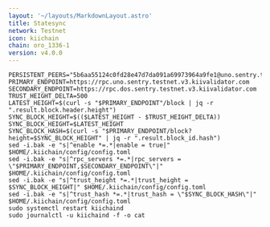 ```yaml
---
layout: '~/layouts/MarkdownLayout.astro'
title: Statesync
network: Testnet
icon: kiichain
chain: oro_1336-1
version: v4.0.0
---
```


```
PERSISTENT_PEERS="5b6aa55124c0fd28e47d7da091a69973964a9fe1@uno.sentry.testnet.v3.kiivalidator.com:26656,5e6b283c8879e8d1b0866bda20949f9886aff967@dos.sentry.testnet.v3.kiivalidator.com:26656"
PRIMARY_ENDPOINT=https://rpc.uno.sentry.testnet.v3.kiivalidator.com
SECONDARY_ENDPOINT=https://rpc.dos.sentry.testnet.v3.kiivalidator.com
TRUST_HEIGHT_DELTA=500
LATEST_HEIGHT=$(curl -s "$PRIMARY_ENDPOINT"/block | jq -r ".result.block.header.height")
SYNC_BLOCK_HEIGHT=$(($LATEST_HEIGHT - $TRUST_HEIGHT_DELTA))
SYNC_BLOCK_HEIGHT=$LATEST_HEIGHT
SYNC_BLOCK_HASH=$(curl -s "$PRIMARY_ENDPOINT/block?height=$SYNC_BLOCK_HEIGHT" | jq -r ".result.block_id.hash")
sed -i.bak -e "s|^enable *=.*|enable = true|" $HOME/.kiichain/config/config.toml
sed -i.bak -e "s|^rpc_servers *=.*|rpc_servers = \"$PRIMARY_ENDPOINT,$SECONDARY_ENDPOINT\"|" $HOME/.kiichain/config/config.toml
sed -i.bak -e "s|^trust_height *=.*|trust_height = $SYNC_BLOCK_HEIGHT|" $HOME/.kiichain/config/config.toml
sed -i.bak -e "s|^trust_hash *=.*|trust_hash = \"$SYNC_BLOCK_HASH\"|" $HOME/.kiichain/config/config.toml
sudo systemctl restart kiichaind
sudo journalctl -u kiichaind -f -o cat
```



